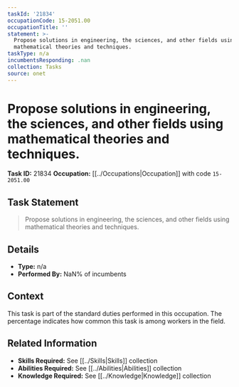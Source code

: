 ```yaml
---
taskId: '21834'
occupationCode: 15-2051.00
occupationTitle: ''
statement: >-
  Propose solutions in engineering, the sciences, and other fields using
  mathematical theories and techniques.
taskType: n/a
incumbentsResponding: .nan
collection: Tasks
source: onet
---
```

# Propose solutions in engineering, the sciences, and other fields using mathematical theories and techniques.

**Task ID:** 21834
**Occupation:** [[../Occupations|Occupation]] with code `15-2051.00`

## Task Statement

> Propose solutions in engineering, the sciences, and other fields using mathematical theories and techniques.

## Details

- **Type:** n/a
- **Performed By:** NaN% of incumbents

## Context

This task is part of the standard duties performed in this occupation. The percentage indicates how common this task is among workers in the field.

## Related Information

- **Skills Required:** See [[../Skills|Skills]] collection
- **Abilities Required:** See [[../Abilities|Abilities]] collection
- **Knowledge Required:** See [[../Knowledge|Knowledge]] collection
